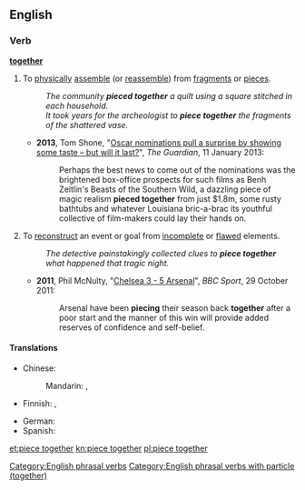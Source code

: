 ==English==

===Verb===
{{en-verb|head=[[piece]]|pieces|piecing|pieced}} '''[[together]]'''

# To [[physically]] [[assemble]] (or [[reassemble]]) from [[fragment]]s or [[piece]]s.
#: ''The community '''pieced together''' a quilt using a square stitched in each household.''
#: ''It took years for the archeologist to '''piece together''' the fragments of the shattered vase.''
#* '''2013''', Tom Shone, "[http://www.guardian.co.uk/film/filmblog/2013/jan/11/oscar-nominations-surprise-taste Oscar nominations pull a surprise by showing some taste – but will it last?]", ''The Guardian'', 11 January 2013:
#*: Perhaps the best news to come out of the nominations was the brightened box-office prospects for such films as Benh Zeitlin's Beasts of the Southern Wild, a dazzling piece of magic realism '''pieced together''' from just $1.8m, some rusty bathtubs and whatever Louisiana bric-a-brac its youthful collective of film-makers could lay their hands on.
# {{context|figuratively|lang=en}} To [[reconstruct]] an event or goal from [[incomplete]] or [[flawed]] elements.
#: ''The detective painstakingly collected clues to '''piece together''' what happened that tragic night.''
#* '''2011''', Phil McNulty, "[http://www.bbc.co.uk/sport/0/football/15413593 Chelsea 3 - 5 Arsenal]", ''BBC Sport'', 29 October 2011:
#*: Arsenal have been '''piecing''' their season back '''together''' after a poor start and the manner of this win will provide added reserves of confidence and self-belief. 

====Translations====
{{trans-top|to physically assemble from fragments or pieces}}
* Chinese: 
*: Mandarin: {{t|cmn|拼湊|sc=Hani}}, {{t|cmn|拼凑|tr=pīncòu|sc=Hani}}
* Finnish: {{t-SOP|fi|[[liittää]] [[yhteen]]}}, {{t|fi|yhdistää}}
{{trans-mid}}
* German: {{t-|de|zusammenfügen}}
* Spanish: {{t+|es|juntar}}
{{trans-bottom}}

{{trans-top|(''figuratively'') to reconstruct an event or goal from incomplete or flawed elements}}
{{trans-mid}}
{{trans-bottom}}

[[Category:English phrasal verbs]]
[[Category:English phrasal verbs with particle (together)]]

[[et:piece together]]
[[kn:piece together]]
[[pl:piece together]]